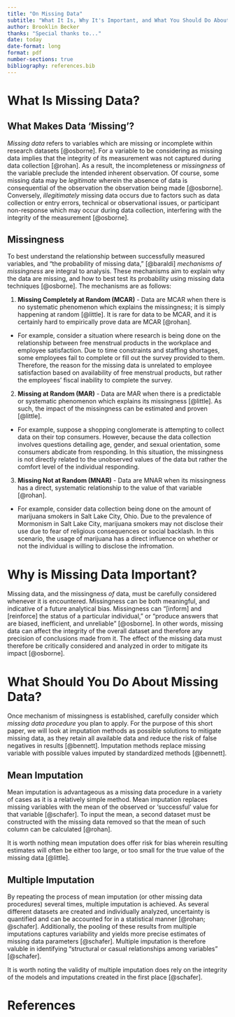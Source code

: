 ```yaml
---
title: "On Missing Data"
subtitle: "What It Is, Why It's Important, and What You Should Do About It"
author: Brooklin Becker
thanks: "Special thanks to..."
date: today
date-format: long
format: pdf
number-sections: true
bibliography: references.bib
---
```




# What Is Missing Data?
 
## What Makes Data ‘Missing’?
*Missing data* refers to variables which are missing or incomplete within research datasets [@osborne]. For a variable to be considering as missing data implies that the integrity of its measurement was not captured during data collection [@rohan]. As a result, the incompleteness or *missingness* of the variable preclude the intended inherent observation. Of course, some missing data may be *legitimate* wherein the absence of data is consequential of the observation the observation being made [@osborne]. Conversely, *illegitimately* missing data occurs due to factors such as data collection or entry errors, technical or observational issues, or participant non-response which may occur during data collection, interfering with the integrity of the measurement [@osborne].
 
## Missingness
To best understand the relationship between successfully measured variables, and “the probability of missing data,” [@baraldi] *mechanisms of missingness* are integral to analysis. These mechanisms aim to explain why the data are missing, and how to best test its probability using missing data techniques [@osborne]. The mechanisms are as follows:
 
1. **Missing Completely at Random (MCAR)** - Data are MCAR when there is no systematic phenomenon which explains the missingness; it is simply happening at random [@little]. It is rare for data to be MCAR, and it is certainly hard to empirically prove data are MCAR [@rohan].
+ For example, consider a situation where research is being done on the relationship between free menstrual products in the workplace and employee satisfaction. Due to time constraints and staffing shortages, some employees fail to complete or fill out the survey provided to them. Therefore, the reason for the missing data is unrelated to employee satisfaction based on availability of free menstrual products, but rather the employees' fiscal inability to complete the survey.
2. **Missing at Random (MAR)** - Data are MAR when there is a predictable or systematic phenomenon which explains its missingness [@little]. As such, the impact of the missingness can be estimated and proven [@little].
+ For example, suppose a shopping conglomerate is attempting to collect data on their top consumers. However, because the data collection involves questions detailing age, gender, and sexual orientation, some consumers abdicate from responding. In this situation, the missingness is not directly related to the unobserved values of the data but rather the comfort level of the individual responding.
3. **Missing Not at Random (MNAR)** - Data are MNAR when its missingness has a direct, systematic relationship to the value of that variable [@rohan].
+ For example, consider data collection being done on the amount of marijuana smokers in Salt Lake City, Ohio. Due to the prevalence of Mormonism in Salt Lake City, marijuana smokers may not disclose their use due to fear of religious consequences or social backlash. In this scenario, the usage of marijuana has a direct influence on whether or not the individual is willing to disclose the infromation.
 
# Why is Missing Data Important?
 
Missing data, and the missingness *of* data, must be carefully considered whenever it is encountered. Missingness can be both meaningful, and indicative of a future analytical bias. Missingness can “[inform] and [reinforce] the status of a particular individual,” or “produce answers that are biased, inefficient, and unreliable” [@osborne]. In other words, missing data can affect the integrity of the overall dataset and therefore any precision of conclusions made from it. The effect of the missing data must therefore be critically considered and analyzed in order to mitigate its impact [@osborne].
 
# What Should You Do About Missing Data?
 
Once mechanism of missingness is established, carefully consider which *missing data procedure* you plan to apply. For the purpose of this short paper, we will look at imputation methods as possible solutions to mitigate missing data, as they retain all available data and reduce the risk of false negatives in results [@bennett]. Imputation methods replace missing variable with possible values imputed by standardized methods [@bennett].
 
## Mean Imputation
 
Mean imputation is advantageous as a missing data procedure in a variety of cases as it is a relatively simple method. Mean imputation replaces missing variables with the mean of the observed or 'successful' value for that variable [@schafer]. To input the mean, a second dataset must be constructed with the missing data removed so that the mean of such column can be calculated [@rohan].
 
It is worth nothing mean imputation does offer risk for bias wherein resulting estimates will often be either too large, or too small for the true value of the missing data [@little].
 
## Multiple Imputation
 
By repeating the process of mean imputation (or other missing data procedures) several times, multiple imputation is achieved. As several different datasets are created and individually analyzed, uncertainty is quantified and can be accounted for in a statistical manner [@rohan; @schafer]. Additionally, the pooling of these results from multiple imputations captures variability and yields more precise estimates of missing data parameters [@schafer]. Multiple imputation is therefore valuble in identifying "structural or casual relationships among variables" [@schafer].
 
It is worth noting the validity of multiple imputation does rely on the integrity of the models and imputations created in the first place [@schafer].

\newpage


# References


